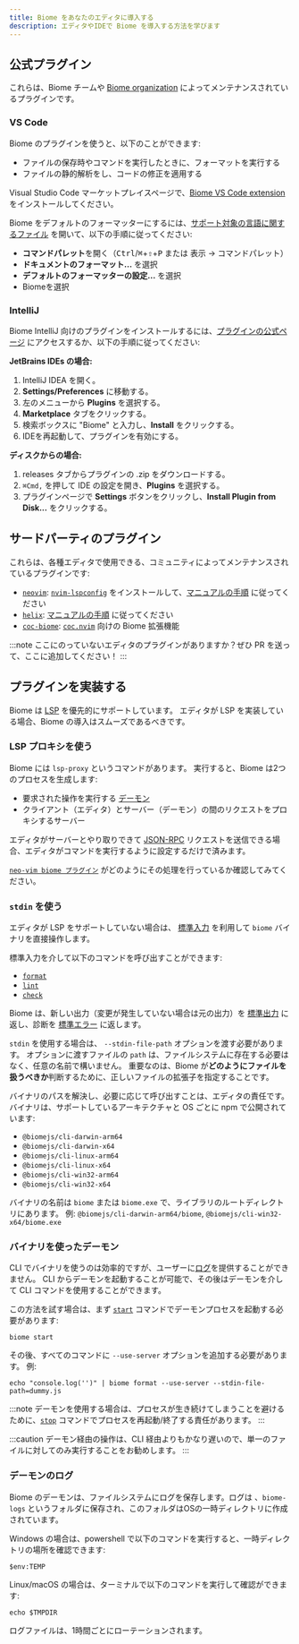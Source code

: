 ```yaml
---
title: Biome をあなたのエディタに導入する
description: エディタやIDEで Biome を導入する方法を学びます
---
```


## 公式プラグイン

これらは、Biome チームや [Biome organization](https://github.com/biomejs) によってメンテナンスされているプラグインです。

### VS Code

Biome のプラグインを使うと、以下のことができます:

* ファイルの保存時やコマンドを実行したときに、フォーマットを実行する
* ファイルの静的解析をし、コードの修正を適用する


Visual Studio Code マーケットプレイスページで、[Biome VS Code extension](https://marketplace.visualstudio.com/items?itemName=biomejs.biome) をインストールしてください。

Biome をデフォルトのフォーマッターにするには、[サポート対象の言語に関するファイル](/ja/internals/language-support/) を開いて、以下の手順に従ってください:

- **コマンドパレット**を開く（<kbd>Ctrl</kbd>/<kbd title="Cmd">⌘</kbd>+<kbd title="Shift">⇧</kbd>+<kbd>P</kbd> または 表示 → コマンドパレット）
- **ドキュメントのフォーマット...** を選択
- **デフォルトのフォーマッターの設定...** を選択
- Biomeを選択

### IntelliJ

Biome IntelliJ 向けのプラグインをインストールするには、[プラグインの公式ページ](https://plugins.jetbrains.com/plugin/22761-biome) にアクセスするか、以下の手順に従ってください:

**JetBrains IDEs の場合:**

1. IntelliJ IDEA を開く。
2. **Settings/Preferences** に移動する。
3. 左のメニューから **Plugins** を選択する。
4. **Marketplace** タブをクリックする。
5. 検索ボックスに "Biome" と入力し、**Install** をクリックする。
6. IDEを再起動して、プラグインを有効にする。

**ディスクからの場合:**

1. releases タブからプラグインの .zip をダウンロードする。
2. `⌘Сmd,` を押して IDE の設定を開き、**Plugins** を選択する。
3. プラグインページで **Settings** ボタンをクリックし、**Install Plugin from Disk...** をクリックする。

## サードパーティのプラグイン

これらは、各種エディタで使用できる、コミュニティによってメンテナンスされているプラグインです:
- [`neovim`](https://neovim.io/): [`nvim-lspconfig`](https://github.com/neovim/nvim-lspconfig/) をインストールして、[マニュアルの手順](https://github.com/neovim/nvim-lspconfig/blob/master/doc/server_configurations.md#biome) に従ってください
- [`helix`](https://helix-editor.com/): [マニュアルの手順](https://github.com/biomejs/biome/blob/main/editors/helix/manual.md) に従ってください
- [`coc-biome`](https://github.com/fannheyward/coc-biome): [`coc.nvim`](https://github.com/neoclide/coc.nvim) 向けの Biome 拡張機能

:::note
ここにのっていないエディタのプラグインがありますか？ぜひ PR を送って、ここに追加してください！
:::

## プラグインを実装する

Biome は [LSP](https://microsoft.github.io/language-server-protocol/) を優先的にサポートしています。
エディタが LSP を実装している場合、Biome の導入はスムーズであるべきです。

### LSP プロキシを使う

Biome には `lsp-proxy` というコマンドがあります。 実行すると、Biome は2つのプロセスを生成します:
- 要求された操作を実行する [デーモン](/ja/internals/architecture#デーモン-wip)
- クライアント（エディタ）とサーバー（デーモン）の間のリクエストをプロキシするサーバー

エディタがサーバーとやり取りできて [JSON-RPC](https://www.jsonrpc.org/) リクエストを送信できる場合、エディタがコマンドを実行するように設定するだけで済みます。

[`neo-vim biome プラグイン`](https://github.com/neovim/nvim-lspconfig/blob/master/lua/lspconfig/server_configurations/biome.lua) がどのようにその処理を行っているか確認してみてください。


### `stdin` を使う

エディタが LSP をサポートしていない場合は、 [標準入力](https://ja.wikipedia.org/wiki/%E6%A8%99%E6%BA%96%E3%82%B9%E3%83%88%E3%83%AA%E3%83%BC%E3%83%A0#%E6%A8%99%E6%BA%96%E5%85%A5%E5%8A%9B_(stdin)) を利用して `biome` バイナリを直接操作します。

標準入力を介して以下のコマンドを呼び出すことができます:
- [`format`](/reference/cli/#biome-format)
- [`lint`](/reference/cli/#biome-lint)
- [`check`](/reference/cli/#biome-check)

Biome は、新しい出力（変更が発生していない場合は元の出力）を [標準出力](https://ja.wikipedia.org/wiki/%E6%A8%99%E6%BA%96%E3%82%B9%E3%83%88%E3%83%AA%E3%83%BC%E3%83%A0#%E6%A8%99%E6%BA%96%E5%87%BA%E5%8A%9B_(stdout)) に返し、診断を [標準エラー](https://ja.wikipedia.org/wiki/%E6%A8%99%E6%BA%96%E3%82%B9%E3%83%88%E3%83%AA%E3%83%BC%E3%83%A0#%E6%A8%99%E6%BA%96%E3%82%A8%E3%83%A9%E3%83%BC%E5%87%BA%E5%8A%9B_(stderr)) に返します。

`stdin` を使用する場合は、 `--stdin-file-path` オプションを渡す必要があります。
オプションに渡すファイルの `path` は、ファイルシステムに存在する必要はなく、任意の名前で構いません。 
重要なのは、Biome が**どのようにファイルを扱うべきか**判断するために、正しいファイルの拡張子を指定することです。

バイナリのパスを解決し、必要に応じて呼び出すことは、エディタの責任です。
バイナリは、サポートしているアーキテクチャと OS ごとに npm で公開されています:


- `@biomejs/cli-darwin-arm64`
- `@biomejs/cli-darwin-x64`
- `@biomejs/cli-linux-arm64`
- `@biomejs/cli-linux-x64`
- `@biomejs/cli-win32-arm64`
- `@biomejs/cli-win32-x64`

バイナリの名前は `biome` または `biome.exe` で、ライブラリのルートディレクトリにあります。 例: `@biomejs/cli-darwin-arm64/biome`, `@biomejs/cli-win32-x64/biome.exe`

### バイナリを使ったデーモン

CLI でバイナリを使うのは効率的ですが、ユーザーに[ログ](#デーモンのログ)を提供することができません。
CLI からデーモンを起動することが可能で、その後はデーモンを介して CLI コマンドを使用することができます。

この方法を試す場合は、まず [`start`](/ja/reference/cli#biome-start) コマンドでデーモンプロセスを起動する必要があります:


```shell
biome start
```

その後、すべてのコマンドに `--use-server` オプションを追加する必要があります。 例:

```shell
echo "console.log('')" | biome format --use-server --stdin-file-path=dummy.js
```

:::note
デーモンを使用する場合は、プロセスが生き続けてしまうことを避けるために、[`stop`](/ja/reference/cli#biome-stop) コマンドでプロセスを再起動/終了する責任があります。
:::

:::caution
デーモン経由の操作は、CLI 経由よりもかなり遅いので、単一のファイルに対してのみ実行することをお勧めします。
:::

### デーモンのログ

Biome のデーモンは、ファイルシステムにログを保存します。ログは 、`biome-logs` というフォルダに保存され、このフォルダはOSの一時ディレクトリに作成されています。

Windows の場合は、powershell で以下のコマンドを実行すると、一時ディレクトリの場所を確認できます:
```shell
$env:TEMP
```

Linux/macOS の場合は、ターミナルで以下のコマンドを実行して確認ができます:
```shell
echo $TMPDIR
```

ログファイルは、1時間ごとにローテーションされます。


